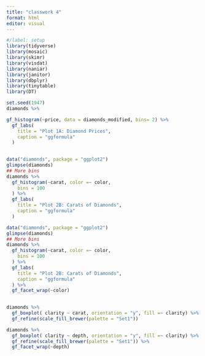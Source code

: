 ```yaml
---
title: "classwork 4"
format: html
editor: visual
---
```


```r
#/label: setup
library(tidyverse)
library(mosaic)
library(skimr) 
library(visdat) 
library(naniar)
library(janitor)
library(dbplyr)
library(tinytable)
library(DT)
```

```r
set.seed(1947)
diamonds %>%

gf_histogram(~price, data = diamonds_modified, bins= 2) %>%
  gf_labs(
    title = "Plot 1A: Diamond Prices",
    caption = "ggformula"
  )
  
```

```r
data("diamonds", package = "ggplot2")
glimpse(diamonds)
## More bins
diamonds %>%
  gf_histogram(~carat, color =~ color,
    bins = 100
  ) %>%
  gf_labs(
    title = "Plot 2B: Carats of Diamonds",
    caption = "ggformula"
  )

```

```r
data("diamonds", package = "ggplot2")
glimpse(diamonds)
## More bins
diamonds %>%
  gf_histogram(~carat, color =~ color,
    bins = 100
  ) %>%
  gf_labs(
    title = "Plot 2B: Carats of Diamonds",
    caption = "ggformula"
  ) %>% 
  gf_facet_wrap(~color)
  

```

```r
diamonds %>%
  gf_boxplot( clarity ~ carat, orientation = "y", fill =~ clarity) %>% 
  gf_refine(scale_fill_brewer(palette = "Set1"))

```

```r
diamonds %>%
  gf_boxplot( clarity ~ depth, orientation = "y", fill =~ clarity) %>% 
  gf_refine(scale_fill_brewer(palette = "Set1")) %>% 
  gf_facet_wrap(~depth)


```
